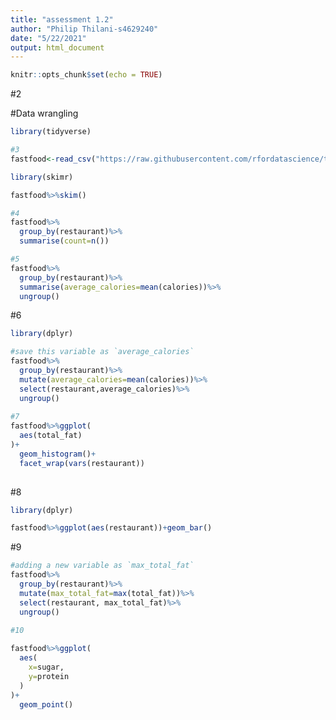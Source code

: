 ```yaml
---
title: "assessment 1.2"
author: "Philip Thilani-s4629240"
date: "5/22/2021"
output: html_document
---
```


```r
knitr::opts_chunk$set(echo = TRUE)
```
#2

#Data wrangling

```r
library(tidyverse)

#3
fastfood<-read_csv("https://raw.githubusercontent.com/rfordatascience/tidytuesday/master/data/2018/2018-09-04/fastfood_calories.csv")

library(skimr)

fastfood%>%skim()

#4
fastfood%>%
  group_by(restaurant)%>%
  summarise(count=n())

#5
fastfood%>%
  group_by(restaurant)%>%
  summarise(average_calories=mean(calories))%>%
  ungroup()
```

#6

```r
library(dplyr)

#save this variable as `average_calories`
fastfood%>%
  group_by(restaurant)%>%
  mutate(average_calories=mean(calories))%>%
  select(restaurant,average_calories)%>%
  ungroup()
  
#7
fastfood%>%ggplot(
  aes(total_fat)
)+
  geom_histogram()+
  facet_wrap(vars(restaurant))
  
```
#8
```r
library(dplyr)

fastfood%>%ggplot(aes(restaurant))+geom_bar()
```


#9
```r
#adding a new variable as `max_total_fat`
fastfood%>%
  group_by(restaurant)%>%
  mutate(max_total_fat=max(total_fat))%>%
  select(restaurant, max_total_fat)%>%
  ungroup()
  
#10

fastfood%>%ggplot(
  aes(
    x=sugar,
    y=protein
  )
)+
  geom_point()
```

